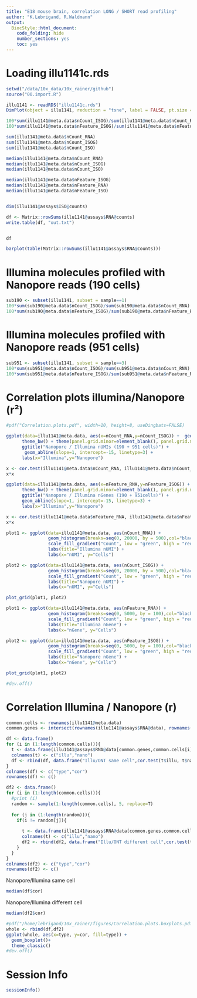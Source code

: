 ```yaml
---
title: "E18 mouse brain, correlation LONG / SHORT read profiling"
author: "K.Lebrigand, R.Waldmann"
output:
  BiocStyle::html_document:
    code_folding: hide
    number_sections: yes
    toc: yes  
---
```


# Loading illu1141c.rds

```r

setwd("/data/10x_data/10x_rainer/github")
source("00.import.R")

illu1141 <- readRDS("illu1141c.rds")
DimPlot(object = illu1141, reduction = "tsne", label = FALSE, pt.size = 2)

100*sum(illu1141@meta.data$nCount_ISOG)/sum(illu1141@meta.data$nCount_RNA)
100*sum(illu1141@meta.data$nFeature_ISOG)/sum(illu1141@meta.data$nFeature_RNA)

sum(illu1141@meta.data$nCount_RNA)
sum(illu1141@meta.data$nCount_ISOG)
sum(illu1141@meta.data$nCount_ISO)

median(illu1141@meta.data$nCount_RNA)
median(illu1141@meta.data$nCount_ISOG)
median(illu1141@meta.data$nCount_ISO)

median(illu1141@meta.data$nFeature_ISOG)
median(illu1141@meta.data$nFeature_RNA)
median(illu1141@meta.data$nFeature_ISO)


dim(illu1141@assays$ISO@counts)

df <- Matrix::rowSums(illu1141@assays$RNA@counts)
write.table(df, "out.txt")


df

barplot(table(Matrix::rowSums(illu1141@assays$RNA@counts)))


```

# Illumina molecules profiled with Nanopore reads (190 cells)

```r

sub190 <- subset(illu1141, subset = sample==1)
100*sum(sub190@meta.data$nCount_ISOG)/sum(sub190@meta.data$nCount_RNA)
100*sum(sub190@meta.data$nFeature_ISOG)/sum(sub190@meta.data$nFeature_RNA)

```

# Illumina molecules profiled with Nanopore reads (951 cells)

```r

sub951 <- subset(illu1141, subset = sample==3)
100*sum(sub951@meta.data$nCount_ISOG)/sum(sub951@meta.data$nCount_RNA)
100*sum(sub951@meta.data$nFeature_ISOG)/sum(sub951@meta.data$nFeature_RNA)

```

# Correlation plots illumina/Nanopore (r²)

```r

#pdf("Correlation.plots.pdf", width=10, height=8, useDingbats=FALSE)

ggplot(data=illu1141@meta.data, aes(x=nCount_RNA,y=nCount_ISOG)) +  geom_point(shape = 21, colour = "black", fill = col[as.numeric(illu1141@meta.data$sample)]) +
      theme_bw() + theme(panel.grid.minor=element_blank(), panel.grid.major=element_blank()) +
      ggtitle("Nanopore / Illumina nUMIs (190 + 951 cells)") +
       geom_abline(slope=1, intercept=-15, linetype=3) +
      labs(x="Illumina",y="Nanopore")

x <- cor.test(illu1141@meta.data$nCount_RNA, illu1141@meta.data$nCount_ISOG, method="pearson")$estimate
x*x

ggplot(data=illu1141@meta.data, aes(x=nFeature_RNA,y=nFeature_ISOG)) +  geom_point(shape = 21, colour = "black", fill = col[as.numeric(illu1141@meta.data$sample)]) +
      theme_bw() + theme(panel.grid.minor=element_blank(), panel.grid.major=element_blank()) +
      ggtitle("Nanopore / Illumina nGenes (190 + 951cells)") +
      geom_abline(slope=1, intercept=-15, linetype=3) +
      labs(x="Illumina",y="Nanopore")

x <- cor.test(illu1141@meta.data$nFeature_RNA, illu1141@meta.data$nFeature_ISOG, method="pearson")$estimate
x*x

plot1 <- ggplot(data=illu1141@meta.data, aes(nCount_RNA)) + 
                geom_histogram(breaks=seq(0, 20000, by = 500),col="black",aes(fill=nGene), fill="lightsteelblue3") + 
                scale_fill_gradient("Count", low = "green", high = "red") +
                labs(title="Illumina nUMI") +
                labs(x="nUMI", y="Cells")

plot2 <- ggplot(data=illu1141@meta.data, aes(nCount_ISOG)) + 
                geom_histogram(breaks=seq(0, 20000, by = 500),col="black",aes(fill=nGene),fill="lightsteelblue3") + 
                scale_fill_gradient("Count", low = "green", high = "red") +
                labs(title="Nanopore nUMI") + 
                labs(x="nUMI", y="Cells")

plot_grid(plot1, plot2)

plot1 <- ggplot(data=illu1141@meta.data, aes(nFeature_RNA)) + 
                geom_histogram(breaks=seq(0, 5000, by = 100),col="black",aes(fill=nGene),fill="lightsteelblue3") + 
                scale_fill_gradient("Count", low = "green", high = "red") +
                labs(title="Illumina nGene") + 
                labs(x="nGene", y="Cells")

plot2 <- ggplot(data=illu1141@meta.data, aes(nFeature_ISOG)) + 
                geom_histogram(breaks=seq(0, 5000, by = 100),col="black",aes(fill=nGene),fill="lightsteelblue3") + 
                scale_fill_gradient("Count", low = "green", high = "red") +
                labs(title="Nanopore nGene") + 
                labs(x="nGene", y="Cells")

plot_grid(plot1, plot2)

#dev.off()

```

# Correlation Illumina / Nanopore (r)

```r

common.cells <- rownames(illu1141@meta.data)
common.genes <- intersect(rownames(illu1141@assays$RNA@data), rownames(illu1141@assays$ISOG@data))

df <- data.frame()
for (i in (1:length(common.cells))){
  t <- data.frame(illu1141@assays$RNA@data[common.genes,common.cells[i]], illu1141@assays$ISOG@data[common.genes,common.cells[i]])
  colnames(t) <- c("illu","nano")
  df <- rbind(df, data.frame("Illu/ONT same cell",cor.test(t$illu, t$nano)$estimate))
}
colnames(df) <- c("type","cor")
rownames(df) <- c()

df2 <- data.frame()
for (i in (1:length(common.cells))){
  #print (i)
  random <- sample(1:length(common.cells), 5, replace=T)
  
  for (j in (1:length(random))){
    if(i != random[j]){
      
      t <- data.frame(illu1141@assays$RNA@data[common.genes,common.cells[random[j]]], illu1141@assays$ISOG@data[common.genes,common.cells[i]])
      colnames(t) <- c("illu","nano")
      df2 <- rbind(df2, data.frame("Illu/ONT different cell",cor.test(t$illu, t$nano)$estimate))
    }
  }
}
colnames(df2) <- c("type","cor")
rownames(df2) <- c()

```
Nanopore/Illumina same cell
```r
median(df$cor)

```
Nanopore/Illumina different cell
```r
median(df2$cor)
```

```r

#pdf("/home/lebrigand/10x_rainer/figures/Correlation.plots.boxplots.pdf", width=10, height=8, useDingbats=FALSE)
whole <- rbind(df,df2)
ggplot(whole, aes(x=type, y=cor, fill=type)) +
  geom_boxplot()+
  theme_classic()
#dev.off()

```

# Session Info

```r
sessionInfo()
```
